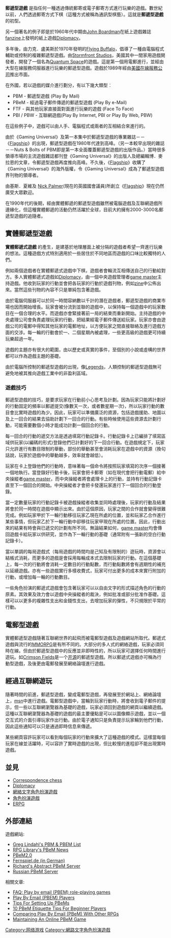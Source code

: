 {{NoteTA|G1=IT}}
'''郵遞型遊戲''' 是指任何一種透過傳統郵寄或電子郵寄方式進行玩樂的遊戲。數世紀以前，人們透過郵寄方式下棋（這種方式被稱為通訊型棋藝）。這就是'''郵遞型遊戲'''的初型。

另一個著名的例子即是於1960年代中期由[[John_Boardman|John Boardman]]在紙上遊戲雜誌[[fanzine|fanzine]]上發明的紙上遊戲[[Diplomacy|Diplomacy]]。

多年後，由力克．盧美斯於1970年發明的[[Flying_Buffalo|Flying Buffalo]]，倡導了一種由電腦程式輔助或控制的複雜郵遞型遊戲。由[[Stormfront_Studios|Stormfront Studios]]，美國其中一間家用遊戲開發者，開發了一個名為[[Quantum_Space|Quantum Space]]的遊戲。這是第一個用電郵進行，並經由大型在線服務伺服器進行玩樂的郵遞型遊戲。遊戲於1989年經由[[美國在線服務公司|美國在線服務公司]]推出市面。

在外國，若以遊戲的媒介進行劃分，有以下幾大類型︰

*PBM - 郵遞型遊戲 (Play By Mail) 
*PBeM - 經過電子郵件傳遞的郵遞型遊戲 (Play By e-Mail) 
*FTF - 與其他玩家直接面對面進行玩樂的遊戲 (Face To Face)
*PBI / PBW - 互聯網遊戲(Play By Internet, PBI or Play By Web, PBW)

在這些例子中，遊戲可以由人手、電腦程式或兩者的互相結合來進行的。

由於《Gaming Universal》及第一本集中於郵遞型遊戲的專業雜誌－－《[[Flagship|Flagship]]》的出現，郵遞型遊戲在1980年代達到高峰。（另一本較早出現的雜誌－－Nuts & Bolts of PBM即是第一本全面覆蓋郵遞型遊戲的出版作品。）當時很多領導市場的主流遊戲雜誌都刊登《Gaming Universal》的出版人及總編輯博．麥拉恩的文章，令郵遞型遊戲再度推向高峰。不久後，《[[Flagship|Flagship]]》收購了《Gaming Universal》的海外版權，令《Gaming Universal》成為了郵遞型遊戲界刊物的領導者。

由基斯．夏維及 [[Nick_Palmer|Nick Palmer]](現在的英國國會議員)所創立《[[Flagship|Flagship]]》現在仍然廣受大眾歡迎。

在1990年代的後期，經由實體郵遞的郵遞型遊戲雖然被電腦遊戲及互聯網遊戲所邊緣化，但這種實體郵遞的活動仍然活躍於全球，目前大約擁有2000-3000名郵遞型遊戲的追隨者。

==實體郵遞型遊戲==

'''實體郵遞式遊戲''' 的產生，是建基於地理層面上被分隔的遊戲者希望一齊進行玩樂的想法。這種遊戲方式特別適用於一些居住於不同地區而遊戲的口味比較獨特的人們。

例如兩個遊戲者在實體郵遞式遊戲中下棋，遊戲者會輪流互相傳送自己的行動給對方。多人實體郵遞式遊戲如[[Diplomacy_(game)|Diplomacy]]，由一個中央遊戲管理者[[game_master|game master]]主持遊戲。他收到玩家的行動並會把各玩家的行動於遊戲刊物，例如[[zine|zine]]中公佈出來。當然這些刊物的內容不只是單純包含著遊戲。


由於電腦伺服器可以於同一時間容納數以千計的潛在遊戲者，郵遞型遊戲的商業市場也因而開始增長。玩家會被分流到並聯的遊戲中，以保持每一個遊戲中的玩家數目在一個合理的水平。而遊戲亦會緊接著前一局的結束而重新開始。主持遊戲的中央處理公司會負責處理玩家的行動，把結果經電子郵件傳送給玩家。玩家亦會由遊戲公司的電郵中得知其他玩家的電郵地址，以方便玩家之間直接聯絡及進行遊戲方面的交涉。每一輪的行動會於一、二個星期內被處理，一些更高級的遊戲更可持續玩樂超過一年。

遊戲的主題亦有很大的範圍，由以歷史或真實的事件，至個別的小說或虛構的世界都可以作為遊戲主題的基礎。

由於電腦所控制的郵遞型遊戲的出現，像[[Legends_(PBM)|Legends]]，人類控制的郵遞型遊戲無可避免地被其推向遊戲工業中的非盈利區域。

===遊戲技巧===

郵遞型遊戲的技巧，是要求玩家在行動前小心思考及計劃。因為玩家只能將計劃好的行動固定的頻率以郵遞提交(像數天一次，或者數星期一次)，所以玩家行動的數目會比實時遊戲的為少。因此，玩家可以準備廣泛的資源，包括遊戲援助、地圖以及上一回合的結果去協助計劃下一回合的行動。有些時候使用這些資源去計劃行動，可能需要數個小時才能成功計劃一個回合的行動。

每一回合的行動的遞交方法是透過填寫行動記錄卡。行動記錄卡上已編排了填寫區域供玩家(以編碼的形式)登錄他們已計劃好的下一回合行動。在遊戲規定下，玩家只允許進行有數目限制的舉動，部份的舉動甚至會消耗玩家在遊戲中的資源（換句話說，玩家於遊戲中的舉動越多，效率就會越低）。

玩家在卡上登錄他們的行動時，意味著每一個命令將按照玩家填寫的次序一個接著一個地執行。當登錄好行動卡後，玩家會把卡郵寄（如在現代會把行動電郵）給中央操縱者[[game_master|game master]]，而中央操縱者將會處理卡上的行動，並持有行動記錄卡直至下一個回合的開始。中央操縱者才會把卡發還玩家進行下一個回合的行動登錄。

當一定數量玩家的行動記錄卡被遊戲操縱者收集並同時處理後，玩家的行動及結果將會於同一時間在遊戲中顯示出來。由於這個原因，玩家之間的合作就會變得很難完成。例如玩家甲於下一輪行動移往玩家乙現在所處的位置，並和玩家乙合作進行某些事情，但玩家乙於下一輪行動中卻移往玩家甲現在所處的位置。因此，行動出來的結果有時會與已遞交的計劃有所不同。無論結果如何，[[game_master|game master]]均會傳回遊戲卡給玩家以供研究，並作為下一輪行動的基礎（通常附有一張新的空白行動記錄卡）。

當以單調的每局遊戲式（每局遊戲的時間均是己知及有限制的）遊玩時，資源會以結帳式消耗，而更多的遊戲是會採用每輪成本式去限制玩家的行動。在這個基礎上，每一次的行動將會消耗一定數目的行動點數，而行動點數將會有週期性的補充以延續遊戲。亦有一些遊戲實行多樣收費式，玩家可付出更多的成本來實行附加的行動，或增加每一輪的行動數目。

一些角色扮演的郵遞式遊戲會包含著玩家可以以自由文字的形式描述角色的行動的原素。其效果及效力會以遊戲中央操縱者的裁決，例如批准或部分批准作基礎。這樣可以以更多的複雜性支出和金錢性支出，去增加玩家的彈性，不只規限於平常的行動。

==電郵型遊戲==

實體郵遞型遊戲隨著互聯網世界的起飛而被電郵型遊戲及遊戲網站所取代。郵遞式遊戲與流行的[[MMORPG|MMORPG]]是有所不同的。大部分的多人式的網絡遊戲，玩家必須同時在線。但由於郵遞型遊戲中的反應並非即時性的，所以玩家可選擇任何時間進行遊玩。如[[Crimson_Fields|Crimson Fields]]是一个[[开源|开源]]的郵遞型遊戲。所以郵遞式遊戲亦可稱為行動型遊戲，及後更由電郵發展至網絡論壇進行遊戲。

==經過互聯網遊玩==

隨著時間的前進，郵遞型遊戲，變成電郵型遊戲，再發展至於網站上、網絡論壇上，[[msn|msn]]中進行遊戲。電郵型遊戲中，當輪到玩家行動時，將會收到電子郵件的提示，但一些以互聯網瀏覽器為基礎的遊戲，玩家必須回到遊戲的網頁以繼續遊戲。這種以互聯網瀏覽器為基礎的遊戲的最主要優點是可以以圖像顯示遊戲，並以一個交互式的介面引導玩家作出行動。由於電子通知只是負責提示玩家輪到他們行動，因此這些通知可以只是通過即時信息來傳遞。

某些網頁容許玩家可以看到每個玩家的行動來擴大了這種遊戲的模式。這樣當每個玩家在線並活躍時，可以容許了實時遊戲的出現，但比較慢的進程卻不能出現實時遊戲。

==並見==
* [[Correspondence_chess|Correspondence chess]]
* [[Diplomacy|Diplomacy]] 
* [[網絡文字角色扮演遊戲|網絡文字角色扮演遊戲]]
* [[角色扮演遊戲|角色扮演遊戲]]
* [[ERPG|ERPG]]

==外部連結==

遊戲網站: 
* [http://www.pbm.com/~lindahl/pbm_list/ Greg Lindahl's PBM & PBEM List] {{Wayback|url=http://www.pbm.com/~lindahl/pbm_list/ |date=20090609171818 }}
* [http://www.rpglibrary.org/news RPG Library's PBeM News] {{Wayback|url=http://www.rpglibrary.org/news |date=20080820090351 }}
* [http://www.pbem2.com PBeM2.0] {{Wayback|url=http://www.pbem2.com/ |date=20200819071026 }}
* [http://www.fernspiel.de Fernspiel.de (in German)] {{Wayback|url=http://www.fernspiel.de/ |date=20151231160141 }}
* [http://www.gamerz.net/pbmserv/ Richard's Abstract PBeM Server] {{Wayback|url=http://www.gamerz.net/pbmserv/ |date=20090708045447 }}
* [https://web.archive.org/web/20090428091058/http://pbem.uplanet.ru/ Russian PBeM Server]

相關文章: 
* [http://www.rpglibrary.org/articles/faqs/pbem.php FAQ: Play by email (PBEM) role-playing games] {{Wayback|url=http://www.rpglibrary.org/articles/faqs/pbem.php |date=20081121194704 }}
* [http://www.pbemplayers.com Play By Email (PBEM) Players] {{Wayback|url=http://www.pbemplayers.com/ |date=20191005024415 }}
* [http://www.roleplayingtips.com/readissue.php?number=293 Tips For Setting Up PBeMs] {{Wayback|url=http://www.roleplayingtips.com/readissue.php?number=293 |date=20090804161658 }}
* [http://www.roleplayingtips.com/readissue.php?number=145 10 PBeM Etiquette Tips For Beginner Players] {{Wayback|url=http://www.roleplayingtips.com/readissue.php?number=145 |date=20090522041327 }}
* [http://www.roleplayingtips.com/readissue.php?number=83 Comparing Play By Email (PBeM) With Other RPGs] {{Wayback|url=http://www.roleplayingtips.com/readissue.php?number=83 |date=20090416003205 }}
* [http://www.roleplayingtips.com/readissue.php?number=343 Maintaining An Online PBeM Game] {{Wayback|url=http://www.roleplayingtips.com/readissue.php?number=343 |date=20090416001458 }}

[[Category:网络游戏|Category:网络游戏]]
[[Category:網路文字角色扮演遊戲|Category:網路文字角色扮演遊戲]]